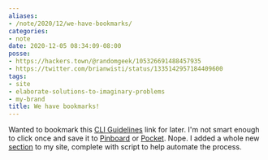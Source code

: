 ```yaml
---
aliases:
- /note/2020/12/we-have-bookmarks/
categories:
- note
date: 2020-12-05 08:34:09-08:00
posse:
- https://hackers.town/@randomgeek/105326691488457935
- https://twitter.com/brianwisti/status/1335142957184409600
tags:
- site
- elaborate-solutions-to-imaginary-problems
- my-brand
title: We have bookmarks!
---
```


[CLI Guidelines]: https://clig.dev/
[Pocket]: https://app.getpocket.com/
[Pinboard]: https://pinboard.in/
[section]: /bookmark

Wanted to bookmark this [CLI Guidelines][] link for later.
I'm not smart enough to click once and save it to [Pinboard][] or [Pocket][].
Nope.
I added a whole new [section][] to my site, complete with script to help automate the process.